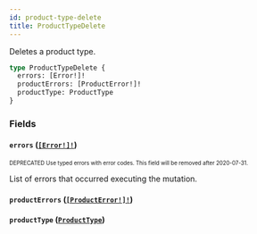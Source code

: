 ```yaml
---
id: product-type-delete
title: ProductTypeDelete
---
```


Deletes a product type.

```graphql
type ProductTypeDelete {
  errors: [Error!]!
  productErrors: [ProductError!]!
  productType: ProductType
}
```

### Fields

#### `errors` ([`[Error!]!`](/api-reference/objects/error.mdx))

<sub><sup><span className="deprecatedTag">DEPRECATED</span> Use typed errors with error codes. This field will be removed after 2020-07-31.</sup></sub>

List of errors that occurred executing the mutation.

#### `productErrors` ([`[ProductError!]!`](/api-reference/objects/product-error.mdx))

#### `productType` ([`ProductType`](/api-reference/objects/product-type.mdx))
